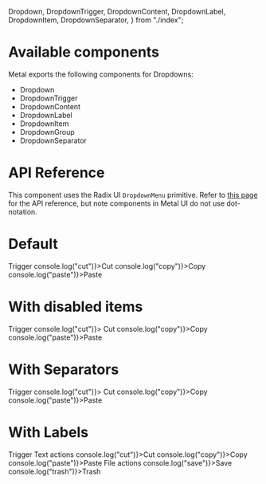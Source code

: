   Dropdown,
  DropdownTrigger,
  DropdownContent,
  DropdownLabel,
  DropdownItem,
  DropdownSeparator,
} from "./index";

<Meta title="DropdownMenu" component={Dropdown} />

# Available components

Metal exports the following components for Dropdowns:

- Dropdown
- DropdownTrigger
- DropdownContent
- DropdownLabel
- DropdownItem
- DropdownGroup
- DropdownSeparator

# API Reference

This component uses the Radix UI `DropdownMenu` primitive. Refer to [this page](https://radix-ui.com/primitives/docs/components/dropdown-menu#api-reference) for the API reference, but note components in Metal UI do not use dot-notation.

# Default

<Preview>
  <Story name="Default">
    <Dropdown>
      <DropdownTrigger>Trigger</DropdownTrigger>
      <DropdownContent>
        <DropdownItem onSelect={() => console.log("cut")}>Cut</DropdownItem>
        <DropdownItem onSelect={() => console.log("copy")}>Copy</DropdownItem>
        <DropdownItem onSelect={() => console.log("paste")}>Paste</DropdownItem>
      </DropdownContent>
    </Dropdown>
  </Story>
</Preview>

# With disabled items

<Preview>
  <Story name="With disabled items">
    <Dropdown>
      <DropdownTrigger>Trigger</DropdownTrigger>
      <DropdownContent>
        <DropdownItem disabled onSelect={() => console.log("cut")}>
          Cut
        </DropdownItem>
        <DropdownItem onSelect={() => console.log("copy")}>Copy</DropdownItem>
        <DropdownItem onSelect={() => console.log("paste")}>Paste</DropdownItem>
      </DropdownContent>
    </Dropdown>
  </Story>
</Preview>

# With Separators

<Preview>
  <Story name="With Separators">
    <Dropdown>
      <DropdownTrigger>Trigger</DropdownTrigger>
      <DropdownContent>
        <DropdownItem disabled onSelect={() => console.log("cut")}>
          Cut
        </DropdownItem>
        <DropdownSeparator />
        <DropdownItem onSelect={() => console.log("copy")}>Copy</DropdownItem>
        <DropdownSeparator />
        <DropdownItem onSelect={() => console.log("paste")}>Paste</DropdownItem>
      </DropdownContent>
    </Dropdown>
  </Story>
</Preview>

# With Labels

<Preview>
  <Story name="With Labels">
    <Dropdown>
      <DropdownTrigger>Trigger</DropdownTrigger>
      <DropdownContent>
        <DropdownLabel>Text actions</DropdownLabel>
        <DropdownItem onSelect={() => console.log("cut")}>Cut</DropdownItem>
        <DropdownItem onSelect={() => console.log("copy")}>Copy</DropdownItem>
        <DropdownItem onSelect={() => console.log("paste")}>Paste</DropdownItem>
        <DropdownLabel>File actions</DropdownLabel>
        <DropdownItem onSelect={() => console.log("save")}>Save</DropdownItem>
        <DropdownItem onSelect={() => console.log("trash")}>Trash</DropdownItem>
      </DropdownContent>
    </Dropdown>
  </Story>
</Preview>